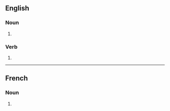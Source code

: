 ==English==

===Noun===
{{head|en|noun form}}

# {{plural of|en|chevron}}

===Verb===
{{head|en|verb form}}

# {{en-third-person singular of|chevron}}

----

==French==

===Noun===
{{head|fr|noun form|g=m}}

# {{plural of|fr|chevron}}
